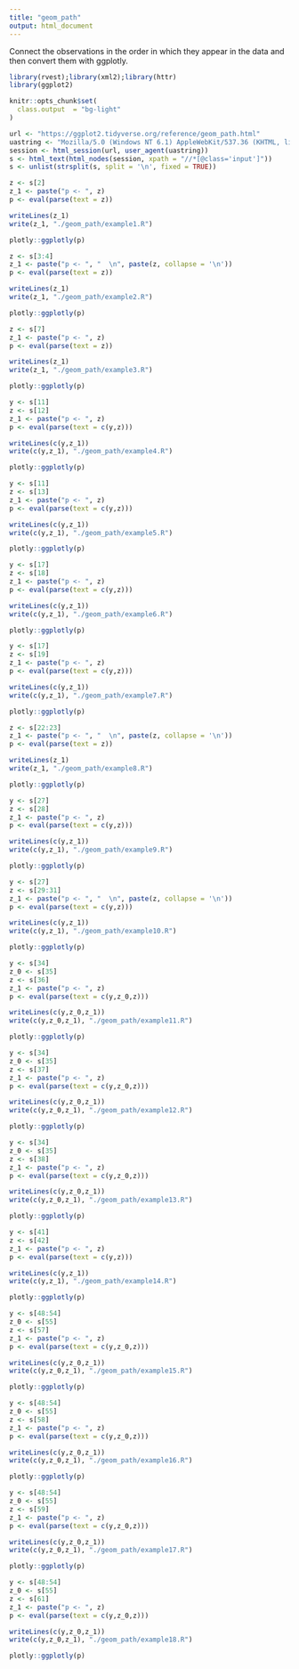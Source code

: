 ```yaml
---
title: "geom_path"
output: html_document
---
```


Connect the observations in the order in which they appear in the data and then convert them with ggplotly.

```r
library(rvest);library(xml2);library(httr)
library(ggplot2)

knitr::opts_chunk$set(
  class.output  = "bg-light"
)
```

```r
url <- "https://ggplot2.tidyverse.org/reference/geom_path.html"
uastring <- "Mozilla/5.0 (Windows NT 6.1) AppleWebKit/537.36 (KHTML, like Gecko) Chrome/88.0.4324.190 Safari/537.36"
session <- html_session(url, user_agent(uastring))
s <- html_text(html_nodes(session, xpath = "//*[@class='input']"))
s <- unlist(strsplit(s, split = '\n', fixed = TRUE))
```

```r
z <- s[2]
z_1 <- paste("p <- ", z)
p <- eval(parse(text = z))
```

```r
writeLines(z_1)
write(z_1, "./geom_path/example1.R")
```

```r
plotly::ggplotly(p)
```

```r
z <- s[3:4]
z_1 <- paste("p <- ", "  \n", paste(z, collapse = '\n'))
p <- eval(parse(text = z))
```

```r
writeLines(z_1)
write(z_1, "./geom_path/example2.R")
```

```r
plotly::ggplotly(p)
```

```r
z <- s[7]
z_1 <- paste("p <- ", z)
p <- eval(parse(text = z))
```

```r
writeLines(z_1)
write(z_1, "./geom_path/example3.R")
```

```r
plotly::ggplotly(p)
```

```r
y <- s[11]
z <- s[12]
z_1 <- paste("p <- ", z)
p <- eval(parse(text = c(y,z)))
```

```r
writeLines(c(y,z_1))
write(c(y,z_1), "./geom_path/example4.R")
```

```r
plotly::ggplotly(p)
```

```r
y <- s[11]
z <- s[13]
z_1 <- paste("p <- ", z)
p <- eval(parse(text = c(y,z)))
```

```r
writeLines(c(y,z_1))
write(c(y,z_1), "./geom_path/example5.R")
```

```r
plotly::ggplotly(p)
```

```r
y <- s[17]
z <- s[18]
z_1 <- paste("p <- ", z)
p <- eval(parse(text = c(y,z)))
```

```r
writeLines(c(y,z_1))
write(c(y,z_1), "./geom_path/example6.R")
```

```r
plotly::ggplotly(p)
```

```r
y <- s[17]
z <- s[19]
z_1 <- paste("p <- ", z)
p <- eval(parse(text = c(y,z)))
```

```r
writeLines(c(y,z_1))
write(c(y,z_1), "./geom_path/example7.R")
```

```r
plotly::ggplotly(p)
```

```r
z <- s[22:23]
z_1 <- paste("p <- ", "  \n", paste(z, collapse = '\n'))
p <- eval(parse(text = z))
```

```r
writeLines(z_1)
write(z_1, "./geom_path/example8.R")
```

```r
plotly::ggplotly(p)
```

```r
y <- s[27]
z <- s[28]
z_1 <- paste("p <- ", z)
p <- eval(parse(text = c(y,z)))
```

```r
writeLines(c(y,z_1))
write(c(y,z_1), "./geom_path/example9.R")
```

```r
plotly::ggplotly(p)
```

```r
y <- s[27]
z <- s[29:31]
z_1 <- paste("p <- ", "  \n", paste(z, collapse = '\n'))
p <- eval(parse(text = c(y,z)))
```

```r
writeLines(c(y,z_1))
write(c(y,z_1), "./geom_path/example10.R")
```

```r
plotly::ggplotly(p)
```

```r
y <- s[34]
z_0 <- s[35]
z <- s[36]
z_1 <- paste("p <- ", z)
p <- eval(parse(text = c(y,z_0,z)))
```

```r
writeLines(c(y,z_0,z_1))
write(c(y,z_0,z_1), "./geom_path/example11.R")
```

```r
plotly::ggplotly(p)
```

```r
y <- s[34]
z_0 <- s[35]
z <- s[37]
z_1 <- paste("p <- ", z)
p <- eval(parse(text = c(y,z_0,z)))
```

```r
writeLines(c(y,z_0,z_1))
write(c(y,z_0,z_1), "./geom_path/example12.R")
```

```r
plotly::ggplotly(p)
```

```r
y <- s[34]
z_0 <- s[35]
z <- s[38]
z_1 <- paste("p <- ", z)
p <- eval(parse(text = c(y,z_0,z)))
```

```r
writeLines(c(y,z_0,z_1))
write(c(y,z_0,z_1), "./geom_path/example13.R")
```

```r
plotly::ggplotly(p)
```

```r
y <- s[41]
z <- s[42]
z_1 <- paste("p <- ", z)
p <- eval(parse(text = c(y,z)))
```

```r
writeLines(c(y,z_1))
write(c(y,z_1), "./geom_path/example14.R")
```

```r
plotly::ggplotly(p)
```

```r
y <- s[48:54]
z_0 <- s[55]
z <- s[57]
z_1 <- paste("p <- ", z)
p <- eval(parse(text = c(y,z_0,z)))
```

```r
writeLines(c(y,z_0,z_1))
write(c(y,z_0,z_1), "./geom_path/example15.R")
```

```r
plotly::ggplotly(p)
```

```r
y <- s[48:54]
z_0 <- s[55]
z <- s[58]
z_1 <- paste("p <- ", z)
p <- eval(parse(text = c(y,z_0,z)))
```

```r
writeLines(c(y,z_0,z_1))
write(c(y,z_0,z_1), "./geom_path/example16.R")
```

```r
plotly::ggplotly(p)
```

```r
y <- s[48:54]
z_0 <- s[55]
z <- s[59]
z_1 <- paste("p <- ", z)
p <- eval(parse(text = c(y,z_0,z)))
```

```r
writeLines(c(y,z_0,z_1))
write(c(y,z_0,z_1), "./geom_path/example17.R")
```

```r
plotly::ggplotly(p)
```

```r
y <- s[48:54]
z_0 <- s[55]
z <- s[61]
z_1 <- paste("p <- ", z)
p <- eval(parse(text = c(y,z_0,z)))
```

```r
writeLines(c(y,z_0,z_1))
write(c(y,z_0,z_1), "./geom_path/example18.R")
```

```r
plotly::ggplotly(p)
```






